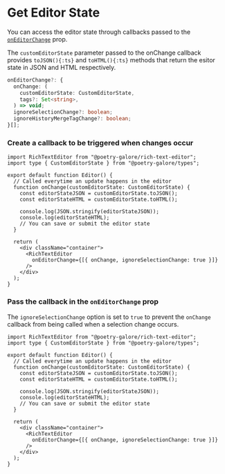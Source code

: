 
# Get Editor State

You can access the editor state through callbacks passed to the
[`onEditorChange`](/docs/props.mdx#oneditorchange) prop.

The `customEditorState` parameter passed to the onChange callback provides `toJSON(){:ts}`
and `toHTML(){:ts}` methods that return the esitor state in JSON and HTML respectively.

```ts filename="onEditorChange type"
onEditorChange?: {
  onChange: (
    customEditorState: CustomEditorState,
    tags?: Set<string>,
  ) => void;
  ignoreSelectionChange?: boolean;
  ignoreHistoryMergeTagChange?: boolean;
}[];
```

<Steps>

### Create a callback to be triggered when changes occur

```tsx {5-13} copy filename="components/Editor.tsx"
import RichTextEditor from "@poetry-galore/rich-text-editor";
import type { CustomEditorState } from "@poetry-galore/types";

export default function Editor() {
  // Called everytime an update happens in the editor
  function onChange(customEditorState: CustomEditorState) {
    const editorStateJSON = customEditorState.toJSON();
    const editorStateHTML = customEditorState.toHTML();

    console.log(JSON.stringify(editorStateJSON));
    console.log(editorStateHTML);
    // You can save or submit the editor state
  }

  return (
    <div className="container">
      <RichTextEditor
        onEditorChange={[{ onChange, ignoreSelectionChange: true }]}
      />
    </div>
  );
}
```

### Pass the callback in the `onEditorChange` prop

The `ignoreSelectionChange` option is set to `true` to prevent the `onChange` callback
from being called when a selection change occurs.

```tsx {18} copy filename="components/Editor.tsx"
import RichTextEditor from "@poetry-galore/rich-text-editor";
import type { CustomEditorState } from "@poetry-galore/types";

export default function Editor() {
  // Called everytime an update happens in the editor
  function onChange(customEditorState: CustomEditorState) {
    const editorStateJSON = customEditorState.toJSON();
    const editorStateHTML = customEditorState.toHTML();

    console.log(JSON.stringify(editorStateJSON));
    console.log(editorStateHTML);
    // You can save or submit the editor state
  }

  return (
    <div className="container">
      <RichTextEditor
        onEditorChange={[{ onChange, ignoreSelectionChange: true }]}
      />
    </div>
  );
}
```

</Steps>
